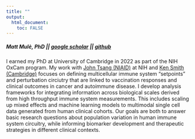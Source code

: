 ```yaml
---
title: ""
output: 
  html_document:
    toc: FALSE
---
```


##### <strong>  Matt Mulè, PhD || [google scholar](https://scholar.google.com/citations?user=eDbDGyIAAAAJ&hl=en) || [github](https://github.com/MattPM)  </strong> 

I earned my PhD at University of Cambridge in 2022 as part of the NIH OxCam program. My work with [John Tsang (NIAID)](https://www.niaid.nih.gov/research/john-tsang-phd) at NIH and [Ken Smith (Cambridge)](http://www.med.cam.ac.uk/smith/) focuses on defining multicellular immune system "setpoints" and perturbation circiutry that are linked to vaccination responses and clinical outcomes in cancer and autoimmune disease. I develop analysis frameworks for integrating information across biological scales derived from high throughput immune system measurements. This includes scaling up mixed effects and machine learning models to multimodal single cell data generated from human clinical cohorts. Our goals are both to answer basic research questions about population variation in human immune system circuitry, while informing biomarker development and therapeutic strategies in different clinical contexts.  